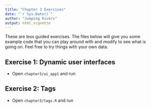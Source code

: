 ```yaml
---
title: "Chapter 3 Exercises"
date: "`r Sys.Date()`"
author: "Jumping Rivers"
output: html_vignette
---
```

<!--
%\VignetteEngine{knitr::rmarkdown}
%\VignetteIndexEntry{Chapter 3 Exercises}
-->

These are less guided exercises. The files below will give you some example code that you can play around with and modify to see what is going on. Feel free to try things with your own data.

## Exercise 1: Dynamic user interfaces

  * Open `chapter3/ui_app1` and run
  
## Exercise 2: Tags

  * Open `chapter3/tags.R` and run